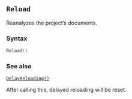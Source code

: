 ::: {.minipage data-latex="{\textwidth}"}
## `Reload` {#batch-reload}

Reanalyzes the project's documents.

### Syntax {-}

``` .lua
Reload()
```

### See also {-}

[`DelayReloading()`](#batch-delayreloading)

:::: {.notesection data-latex=""}
After calling this, delayed reloading will be reset.
::::
:::
